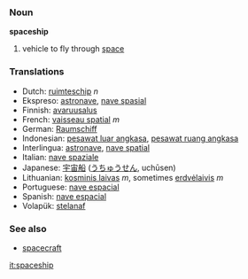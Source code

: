 === Noun ===
'''spaceship'''
# vehicle to fly through [[space]]

=== Translations ===
*Dutch: [[ruimteschip]] ''n''
*Ekspreso: [[astronave]], [[nave spasial]]
*Finnish: [[avaruusalus]]
*French: [[vaisseau spatial]] ''m''
*German: [[Raumschiff]] 
*Indonesian: [[pesawat luar angkasa]], [[pesawat ruang angkasa]]
*Interlingua: [[astronave]], [[nave spatial]] 
*Italian: [[nave spaziale]] 
*Japanese: [[宇宙船]] ([[うちゅうせん]], uchūsen)
*Lithuanian: [[kosminis laivas]] ''m'', sometimes [[erdvėlaivis]] ''m''
*Portuguese: [[nave espacial]] 
*Spanish: [[nave espacial]] 
*Volapük: [[stelanaf]]

=== See also ===
*[[spacecraft]]

[[it:spaceship]]
